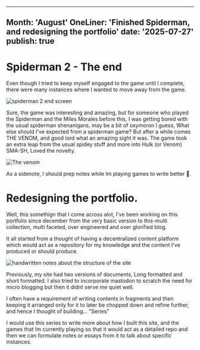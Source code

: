 
---
Month: 'August'
OneLiner: 'Finished Spiderman, and redesigning the portfolio'
date: '2025-07-27'
publish: true
---

# Spiderman 2 - The end
Even though I tried to keep myself engaged to the game until I complete, there were many instances where I wanted to move away from the game. 

<img src="https://i.imgur.com/j3f1DRO.jpeg" alt="spiderman 2 end screen"/>

Sure, the game was interesting and amazing, but for someone who played the Spiderman and the Miles Morales before this, I was getting bored with the usual spiderman shenanigans, may be a bit of oxymoron I guess, What else should I've expected from a spiderman game? But after a while comes THE VENOM, and good lord what an amazing sight it was. The game took an extra leap from the usual spidey stuff and more into Hulk (or Venom) SMA-SH, Loved the novelty.

<img src="https://i.imgur.com/9jdgQyM.jpeg" alt="The venom"/>

As a sidenote, I should prep notes while Im playing games to write better 🤷.

# Redesigning the portfolio.
Well, this somethign that I come across alot, I've been working on this portfolio since december from the very basic version to this-multi collection, multi faceted, over engineered and over glorified blog. 

It all started from a thought of having a decentralized content platform which would act as a repository for my knowledge and the content I've produced or should produce.

<img src="https://i.imgur.com/RZO8aWa.png" alt="handwritten notes about the structure of the site"/>

Previously, my site had two versions of documents, Long formatted and short formatted. I also tried to incorporate mastodon to scratch the need for micro blogging but then it didnt serve me quiet well. 

I often have a requirement of writing contents in fragments and then keeping it arranged only for it to later be chopped down and refine further, and hence I thought of building... <Link href="/series">"Series"</Link>

I would use this series to write more about how I built this site, and the games that Im currently playing so that it would act as a detailed repo and then we can formulate notes or essays from it to talk about specific instances. 

